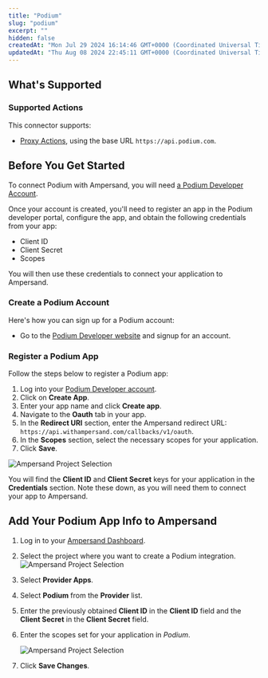 ```yaml
---
title: "Podium"
slug: "podium"
excerpt: ""
hidden: false
createdAt: "Mon Jul 29 2024 16:14:46 GMT+0000 (Coordinated Universal Time)"
updatedAt: "Thu Aug 08 2024 22:45:11 GMT+0000 (Coordinated Universal Time)"
---
```

## What's Supported

### Supported Actions

This connector supports:
- [Proxy Actions](/proxy-actions), using the base URL `https://api.podium.com`.

## Before You Get Started

To connect Podium with Ampersand, you will need [a Podium Developer Account](https://developer.podium.com/).

Once your account is created, you'll need to register an app in the Podium developer portal, configure the app, and obtain the following credentials from your app:

- Client ID
- Client Secret
- Scopes

You will then use these credentials to connect your application to Ampersand.

### Create a Podium Account

Here's how you can sign up for a Podium account:

- Go to the [Podium Developer website](https://developer.podium.com/) and signup for an account.

### Register a Podium App

Follow the steps below to register a Podium app:

1. Log into your [Podium Developer account](https://developer.podium.com/).
2. Click on **Create App**.
3. Enter your app name and click **Create app**.
4. Navigate to the **Oauth** tab in your app. 
5. In the **Redirect URI** section, enter the Ampersand redirect URL: `https://api.withampersand.com/callbacks/v1/oauth`.
6. In the **Scopes** section, select the necessary scopes for your application. 
7. Click **Save**.

![Ampersand Project Selection](/images/provider-guides/cb73c4f-pod4.png)

You will find the **Client ID** and **Client Secret** keys for your application in the **Credentials** section. Note these down, as you will need them to connect your app to Ampersand.

## Add Your Podium App Info to Ampersand

1. Log in to your [Ampersand Dashboard](https://dashboard.withampersand.com).
2. Select the project where you want to create a Podium integration.  
   ![Ampersand Project Selection](/images/provider-guides/31a6a12-Ampersand.png)
3. Select **Provider Apps**.
4. Select **Podium** from the **Provider** list.
5. Enter the previously obtained **Client ID** in the **Client ID** field and the **Client Secret** in the **Client Secret** field.
6. Enter the scopes set for your application in _Podium_.

   ![Ampersand Project Selection](/images/provider-guides/31a6a12-Ampersand.png)
7. Click **Save Changes**.
